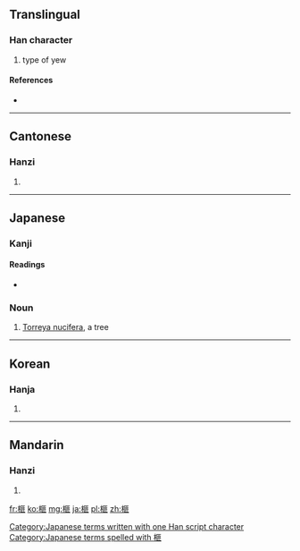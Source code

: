 ==Translingual==

===Han character===
{{Han char|rn=75|rad=木|as=10|sn=14|four=4191<sub>1</sub>|canj=木尸中卜 (DSLY)}}

# type of yew

====References====
* {{Han ref|kx=0544.020|dkj=15258|dj=0931.210|hdz=21260.010|uh=69A7|ud=27047|bh=E249|bd=57929}}

----

==Cantonese==

===Hanzi===
{{yue-hanzi|jyut=|y=fei2}}

# {{defn|lang=yue|sort=木10}}

----

==Japanese==

===Kanji===
{{ja-kanji|grade=|rs=木10}}

====Readings====
* {{ja-readings|on=[[ひ]] (hi)|kun=[[かや]] (kaya)}}

===Noun===
{{ja-noun|k|hira=かや|rom=kaya}}

# [[Torreya nucifera]], a tree

[[Category:Japanese terms written with one Han script character]]
[[Category:Japanese terms spelled with 榧]]

----

==Korean==

===Hanja===
{{ko-hanja|hangeul=비|eumhun=|rv=bi|mr=pi|y=pi}}

# {{defn|lang=ko|sort=木10}}

----

==Mandarin==

===Hanzi===
{{cmn-hanzi|pin=[[fěi]] ([[fei3]]), [[mǎ]] ([[ma3]])|wg=fei<sup>3</sup>, ma<sup>3</sup>}}

# {{defn|lang=cmn|sort=木10}}

[[fr:榧]]
[[ko:榧]]
[[mg:榧]]
[[ja:榧]]
[[pl:榧]]
[[zh:榧]]